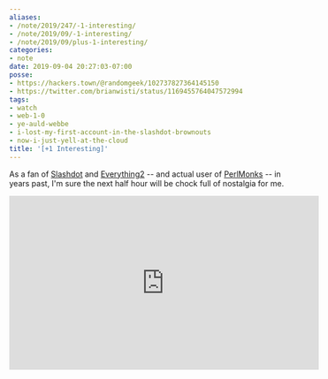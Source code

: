 ```yaml
---
aliases:
- /note/2019/247/-1-interesting/
- /note/2019/09/-1-interesting/
- /note/2019/09/plus-1-interesting/
categories:
- note
date: 2019-09-04 20:27:03-07:00
posse:
- https://hackers.town/@randomgeek/102737827364145150
- https://twitter.com/brianwisti/status/1169455764047572994
tags:
- watch
- web-1-0
- ye-auld-webbe
- i-lost-my-first-account-in-the-slashdot-brownouts
- now-i-just-yell-at-the-cloud
title: '[+1 Interesting]'
---
```


As a fan of [Slashdot](https://slashdot.org) and [Everything2](https://everything2.com/) -- and
actual user of [PerlMonks](https://perlmonks.org/) -- in years past, I'm sure the next half hour will be chock full of
nostalgia for me.

<iframe width="560" height="315" src="https://www.youtube.com/embed/deefSs5Qxz0" title="YouTube video player" frameborder="0" allow="accelerometer; autoplay; clipboard-write; encrypted-media; gyroscope; picture-in-picture" allowfullscreen></iframe>